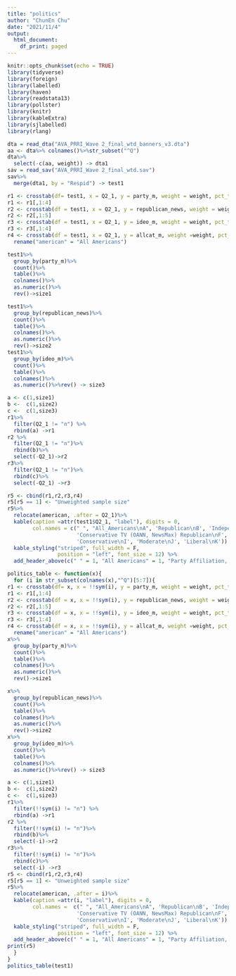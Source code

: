 ---
title: "politics"
author: "ChunEn Chu"
date: "2021/11/4"
output:
  html_document:
    df_print: paged
---

```{r setup, include=FALSE}
knitr::opts_chunk$set(echo = TRUE)
library(tidyverse)
library(foreign)
library(labelled)
library(haven)
library(readstata13)
library(pollster)
library(knitr)
library(kableExtra)
library(sjlabelled)
library(rlang)
```

```{r}
dta = read_dta("AVA_PRRI_Wave 2_final_wtd_banners_v3.dta")
aa <- dta%>% colnames()%>%str_subset("^Q")
dta%>%
  select(-c(aa, weight)) -> dta1
sav = read_sav("AVA_PRRI_Wave 2_final_wtd.sav")
sav%>%
  merge(dta1, by = "Respid") -> test1
```

```{r}
r1 <- crosstab(df= test1, x = Q2_1, y = party_m, weight = weight, pct_type = "column")
r1 <- r1[,1:4]
r2 <- crosstab(df = test1, x = Q2_1, y = republican_news, weight = weight, pct_type = "column")
r2 <- r2[,1:5]
r3 <- crosstab(df = test1, x = Q2_1, y = ideo_m, weight = weight, pct_type = "column")
r3 <- r3[,1:4]
r4 <- crosstab(df = test1, x = Q2_1, y = allcat_m, weight =weight, pct_type = "column" )%>%select(-Q2_1)%>%
  rename("american" = "All Americans")
```

```{r}
test1%>%
  group_by(party_m)%>%
  count()%>%
  table()%>%
  colnames()%>%
  as.numeric()%>%
  rev()->size1

test1%>%
  group_by(republican_news)%>%
  count()%>%
  table()%>%
  colnames()%>%
  as.numeric()%>%
  rev()->size2
test1%>%
  group_by(ideo_m)%>%
  count()%>%
  table()%>%
  colnames()%>%
  as.numeric()%>%rev() -> size3

a <- c(1,size1)
b <-  c(1,size2)
c <-  c(1,size3)
r1%>%
  filter(Q2_1 != "n") %>%
  rbind(a) ->r1
r2 %>%
  filter(Q2_1 != "n")%>%
  rbind(b)%>%
  select(-Q2_1)->r2
r3%>%
  filter(Q2_1 != "n")%>%
  rbind(c)%>%
  select(-Q2_1) ->r3
```

```{r}
r5 <- cbind(r1,r2,r3,r4)
r5[r5 == 1] <- "Unweighted sample size"
r5%>%
  relocate(american, .after = Q2_1)%>%
  kable(caption =attr(test1$Q2_1, "label"), digits = 0, 
        col.names = c(" ", "All_Americans\nA", 'Republican\nB', 'Independent\nC', 'Democrat\nD', 'Fox News Republican\nE',
                      'Conservative TV (OANN, NewsMax) Republican\nF', 'No TV news Republican\nG', 'Mainstream news Republican\nH',
                      'Conservative\nI', 'Moderate\nJ', 'Liberal\nK')) %>%
  kable_styling("striped", full_width = F,
                position = "left", font_size = 12) %>%
  add_header_above(c(" " = 1, "All Americans" = 1, "Party Affiliation, in survey" = 3, "Republicans (only) by trusted TV news sourc" = 4, "Political Ideolog" = 3))
```

```{r}
politics_table <- function(x){
  for (i in str_subset(colnames(x),"^Q")[5:7]){
r1 <- crosstab(df= x, x = !!sym(i), y = party_m, weight = weight, pct_type = "column")
r1 <- r1[,1:4]
r2 <- crosstab(df = x, x = !!sym(i), y = republican_news, weight = weight, pct_type = "column")
r2 <- r2[,1:5]
r3 <- crosstab(df = x, x = !!sym(i), y = ideo_m, weight = weight, pct_type = "column")
r3 <- r3[,1:4]
r4 <- crosstab(df = x, x = !!sym(i), y = allcat_m, weight =weight, pct_type = "column" )%>%select(-i)%>%
  rename("american" = "All Americans")
x%>%
  group_by(party_m)%>%
  count()%>%
  table()%>%
  colnames()%>%
  as.numeric()%>%
  rev()->size1

x%>%
  group_by(republican_news)%>%
  count()%>%
  table()%>%
  colnames()%>%
  as.numeric()%>%
  rev()->size2
x%>%
  group_by(ideo_m)%>%
  count()%>%
  table()%>%
  colnames()%>%
  as.numeric()%>%rev() -> size3

a <- c(1,size1)
b <-  c(1,size2)
c <-  c(1,size3)
r1%>%
  filter(!!sym(i) != "n") %>%
  rbind(a) ->r1
r2 %>%
  filter(!!sym(i) != "n")%>%
  rbind(b)%>%
  select(-i)->r2
r3%>%
  filter(!!sym(i) != "n")%>%
  rbind(c)%>%
  select(-i) ->r3
r5 <- cbind(r1,r2,r3,r4)
r5[r5 == 1] <- "Unweighted sample size"
r5%>%
  relocate(american, .after = i)%>%
  kable(caption =attr(i, "label"), digits = 0, 
        col.names =  c(" ", "All_Americans\nA", 'Republican\nB', 'Independent\nC', 'Democrat\nD', 'Fox News Republican\nE',
                      'Conservative TV (OANN, NewsMax) Republican\nF', 'No TV news Republican\nG', 'Mainstream news Republican\nH',
                      'Conservative\nI', 'Moderate\nJ', 'Liberal\nK')) %>%
  kable_styling("striped", full_width = F,
                position = "left", font_size = 12) %>%
  add_header_above(c(" " = 1, "All Americans" = 1, "Party Affiliation, in survey" = 3, "Republicans (only) by trusted TV news sourc" = 4, "Political Ideolog" = 3))-> r5
print(r5)
  }
}
politics_table(test1)
```

